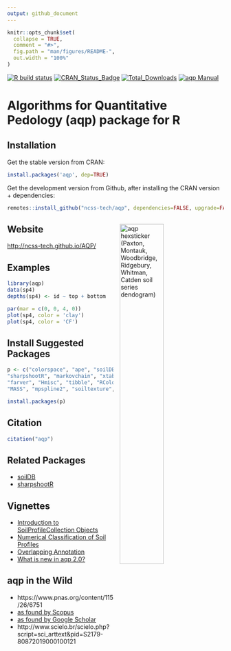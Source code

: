 ```yaml
---
output: github_document
---
```


<!-- README.md is generated from README.Rmd. Please edit that file -->

```r
knitr::opts_chunk$set(
  collapse = TRUE,
  comment = "#>",
  fig.path = "man/figures/README-",
  out.width = "100%"
)
```

[![R build status](https://github.com/ncss-tech/aqp/workflows/R-CMD-check/badge.svg)](https://github.com/ncss-tech/aqp/actions)
[![CRAN_Status_Badge](http://www.r-pkg.org/badges/version/aqp)](http://cran.r-project.org/web/packages/aqp)
[![Total_Downloads](http://cranlogs.r-pkg.org/badges/grand-total/aqp)](https://cran.r-project.org/package=aqp)
[![aqp Manual](https://img.shields.io/badge/docs-HTML-informational)](http://ncss-tech.github.io/aqp/)

# Algorithms for Quantitative Pedology (aqp) package for R

## Installation

Get the stable version from CRAN:

```r
install.packages('aqp', dep=TRUE)
```

Get the development version from Github, after installing the CRAN version + dependencies:

```r
remotes::install_github("ncss-tech/aqp", dependencies=FALSE, upgrade=FALSE, build=FALSE)
```

<!-- aqp hexsticker! -->
<a href="https://raw.githubusercontent.com/ncss-tech/aqp/master/misc/hexstickers/aqp_sticker_v2.png">
<img src = "https://raw.githubusercontent.com/ncss-tech/aqp/master/misc/hexstickers/aqp_sticker_v2.png" alt = "aqp hexsticker (Paxton, Montauk, Woodbridge, Ridgebury, Whitman, Catden soil series dendogram)" title = "aqp hexsticker (Paxton, Montauk, Woodbridge, Ridgebury, Whitman, Catden soil series dendogram)" width = "45%" height = "45%" hspace="15" vspace="15" align="right"/></a>

## Website
[http://ncss-tech.github.io/AQP/](http://ncss-tech.github.io/AQP/)

## Examples

```r
library(aqp)
data(sp4)
depths(sp4) <- id ~ top + bottom

par(mar = c(0, 0, 4, 0))
plot(sp4, color = 'clay')
plot(sp4, color = 'CF')
```

## Install Suggested Packages
```r
p <- c("colorspace", "ape", "soilDB", "latticeExtra", "tactile", "compositions", 
"sharpshootR", "markovchain", "xtable", "testthat", "Gmedian", 
"farver", "Hmisc", "tibble", "RColorBrewer", "scales", "digest", 
"MASS", "mpspline2", "soiltexture", "knitr", "rmarkdown")

install.packages(p)
```

## Citation
```r
citation("aqp")
```

## Related Packages
 * [soilDB](https://github.com/ncss-tech/soilDB)
 * [sharpshootR](https://github.com/ncss-tech/sharpshootR)
 
## Vignettes 
 * [Introduction to SoilProfileCollection Objects](https://ncss-tech.github.io/aqp/articles/Introduction-to-SoilProfileCollection-Objects.html)
 * [Numerical Classification of Soil Profiles](https://ncss-tech.github.io/aqp/articles/NCSP.html)
 * [Overlapping Annotation](https://ncss-tech.github.io/aqp/articles/label-placement.html)
 * [What is new in aqp 2.0?](https://ncss-tech.github.io/aqp/articles/new-in-aqp-2.html)
 
## aqp in the Wild
   * https://www.pnas.org/content/115/26/6751
   * [as found by Scopus](https://www.scopus.com/results/citedbyresults.uri?sort=plf-f&cite=2-s2.0-84871520076&src=s&imp=t&sid=77a47f45322dcfd492772ab2198cbd60&sot=cite&sdt=a&sl=0&origin=inward&editSaveSearch=&txGid=2178c12c5b47dbcdd8b2f12cd9a81478)
   * [as found by Google Scholar](https://scholar.google.com/scholar?cites=14155970656017510549&as_sdt=5,29&sciodt=0,29&hl=en)
   * http://www.scielo.br/scielo.php?script=sci_arttext&pid=S2179-80872019000100121

